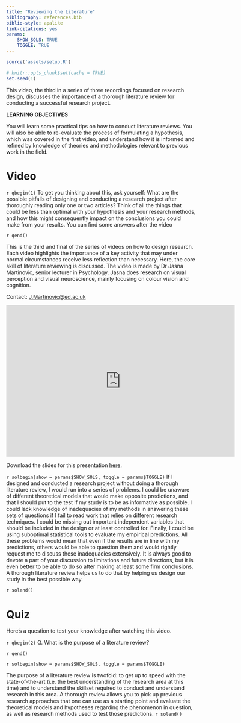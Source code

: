 ```yaml
---
title: "Reviewing the Literature"
bibliography: references.bib
biblio-style: apalike
link-citations: yes
params: 
    SHOW_SOLS: TRUE
    TOGGLE: TRUE
---
```



```r
source('assets/setup.R')

# knitr::opts_chunk$set(cache = TRUE)
set.seed(1)
```

This video, the third in a series of three recordings focused on research design, discusses the importance of a thorough literature review for conducting a successful research project. 

:::lo
**LEARNING OBJECTIVES**

You will learn some practical tips on how to conduct literature reviews. You will also be able to re-evaluate the process of formulating a hypothesis, which was covered in the first video, and understand how it is informed and refined by knowledge of theories and methodologies relevant to previous work in the field.
:::


# Video 

`r qbegin(1)`
To get you thinking about this, ask yourself: What are the possible pitfalls of designing and conducting a research project after thoroughly reading only one or two articles? Think of all the things that could be less than optimal with your hypothesis and your research methods, and how this might consequently impact on the conclusions you could make from your results.
You can find some answers after the video

`r qend()`

This is the third and final of the series of videos on how to design research. Each video highlights the importance of a key activity that may under normal circumstances receive less reflection than necessary. Here, the core skill of literature reviewing is discussed. The video is made by Dr Jasna Martinovic, senior lecturer in Psychology. Jasna does research on visual perception and visual neuroscience, mainly focusing on colour vision and cognition. 

Contact: [J.Martinovic@ed.ac.uk](J.Martinovic@ed.ac.uk) 

<iframe id="kaltura_player" src="https://cdnapisec.kaltura.com/p/2010292/sp/201029200/embedIframeJs/uiconf_id/32599141/partner_id/2010292?iframeembed=true&playerId=kaltura_player&entry_id=1_oj82j20u&flashvars[streamerType]=auto&amp;flashvars[localizationCode]=en&amp;flashvars[leadWithHTML5]=true&amp;flashvars[sideBarContainer.plugin]=true&amp;flashvars[sideBarContainer.position]=left&amp;flashvars[sideBarContainer.clickToClose]=true&amp;flashvars[chapters.plugin]=true&amp;flashvars[chapters.layout]=vertical&amp;flashvars[chapters.thumbnailRotator]=false&amp;flashvars[streamSelector.plugin]=true&amp;flashvars[EmbedPlayer.SpinnerTarget]=videoHolder&amp;flashvars[dualScreen.plugin]=true&amp;flashvars[Kaltura.addCrossoriginToIframe]=true&amp;&wid=1_8d4wr09v" width="608" height="402" allowfullscreen webkitallowfullscreen mozAllowFullScreen allow="autoplay *; fullscreen *; encrypted-media *" sandbox="allow-forms allow-same-origin allow-scripts allow-top-navigation allow-pointer-lock allow-popups allow-modals allow-orientation-lock allow-popups-to-escape-sandbox allow-presentation allow-top-navigation-by-user-activation" frameborder="0" title="Kaltura Player"></iframe>

Download the slides for this presentation [here](Slides/Question_03_Reviewing.pdf).

`r solbegin(show = params$SHOW_SOLS, toggle = params$TOGGLE)`
If I designed and conducted a research project without doing a thorough literature review, I would run into a series of problems. I could be unaware of different theoretical models that would make opposite predictions, and that I should put to the test if my study is to be as informative as possible.  I could lack knowledge of inadequacies of my methods in answering these sets of questions if I fail to read work that relies on different research techniques. I could be missing out important independent variables that should be included in the design or at least controlled for. Finally, I could be using suboptimal statistical tools to evaluate my empirical predictions. All these problems would mean that even if the results are in line with my predictions, others would be able to question them and would rightly request me to discuss these inadequacies extensively. It is always good to devote a part of your discussion to limitations and future directions, but it is even better to be able to do so after making at least some firm conclusions. A thorough literature review helps us to do that by helping us design our study in the best possible way.

`r solend()`

# Quiz

Here’s a question to test your knowledge after watching this video.

`r qbegin(2)`
Q. What is the purpose of a literature review?

`r qend()`

`r solbegin(show = params$SHOW_SOLS, toggle = params$TOGGLE)`

The purpose of a literature review is twofold: to get up to speed with the state-of-the-art (i.e. the best understanding of the research area at this time) and to understand the skillset required to conduct and understand research in this area.  A thorough review allows you to pick up previous research approaches that one can use as a starting point and evaluate the theoretical models and hypotheses regarding the phenomenon in question, as well as research methods used to test those predictions.
`r solend()`


<div class="tocify-extend-page" data-unique="tocify-extend-page" style="height: 0;"></div>